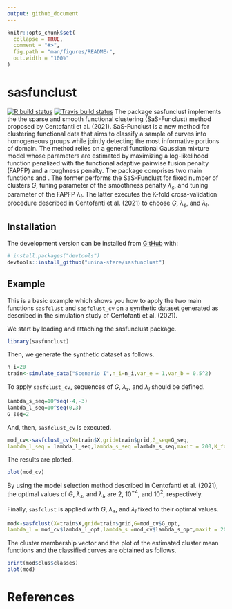 ```yaml
---
output: github_document
---
```


<!-- README.md is generated from README.Rmd. Please edit that file -->

```r
knitr::opts_chunk$set(
  collapse = TRUE,
  comment = "#>",
  fig.path = "man/figures/README-",
  out.width = "100%"
)
```

# sasfunclust 
<!-- badges: start -->
[![R build status](https://github.com/unina-sfere/sasfunclust/workflows/R-CMD-check/badge.svg)](https://github.com/unina-sfere/sasfunclust/actions)
[![Travis build status](https://travis-ci.com/unina-sfere/sasfunclust.svg?token=zEVZzMQzEwHdN1bmyHeE&branch=main)](https://travis-ci.com/unina-sfere/sasfunclust)
<!-- badges: end -->
The package  sasfunclust implements the the sparse and smooth functional clustering (SaS-Funclust) method proposed by Centofanti et al. (2021).
SaS-Funclust is a new method for clustering functional data that aims to classify a sample of curves into homogeneous groups while jointly detecting the most informative portions of domain.
The method relies on a general functional Gaussian mixture model whose parameters are estimated by maximizing a log-likelihood function penalized with the functional adaptive pairwise fusion penalty (FAPFP) and a roughness penalty.
The package comprises two main functions \code{sasfclust} and \code{sasfclust_cv}. 
The former performs the SaS-Funclust for fixed number of clusters $G$, tuning parameter of the smoothness penalty $\lambda_s$, and tuning parameter of the FAPFP $\lambda_l$.
The latter executes the K-fold cross-validation procedure  described in Centofanti et al. (2021) to   choose  $G$, $\lambda_s$, and $\lambda_l$.

## Installation



The development version can be installed from [GitHub](https://github.com/) with:

``` r
# install.packages("devtools")
devtools::install_github("unina-sfere/sasfunclust")
```
## Example


This is a basic example which shows you how to apply the two main functions `sasfclust` and `sasfclust_cv` on a synthetic dataset generated as  described in the simulation study of Centofanti et al. (2021).



We start by loading and attaching the sasfunclust package.
```r
library(sasfunclust)
```

Then, we generate the synthetic dataset as follows.
```r
n_i=20
train<-simulate_data("Scenario I",n_i=n_i,var_e = 1,var_b = 0.5^2)
```

To apply `sasfclust_cv`,  sequences of $G$, $\lambda_s$, and $\lambda_l$ should be defined.
```r
lambda_s_seq=10^seq(-4,-3)
lambda_l_seq=10^seq(0,3)
G_seq=2
```
And, then, `sasfclust_cv` is executed.
```r
mod_cv<-sasfclust_cv(X=train$X,grid=train$grid,G_seq=G_seq,
lambda_l_seq = lambda_l_seq,lambda_s_seq =lambda_s_seq,maxit = 200,K_fold = 5,q=30)
```

The results are plotted.
```r
plot(mod_cv)
```
By using the model selection method described in Centofanti et al. (2021), the optimal values of $G$, $\lambda_s$, and $\lambda_l$, are $2$, $10^{-4}$, and $10^2$, respectively.

Finally, `sasfclust` is applied with $G$, $\lambda_s$, and $\lambda_l$ fixed to their optimal values.
```r
mod<-sasfclust(X=train$X,grid=train$grid,G=mod_cv$G_opt,
lambda_l = mod_cv$lambda_l_opt,lambda_s =mod_cv$lambda_s_opt,maxit = 200,q=30)
```
The cluster membership vector and the plot of the estimated cluster mean functions and the classified curves are obtained as follows.
```r
print(mod$clus$classes)
plot(mod)
```
# References


